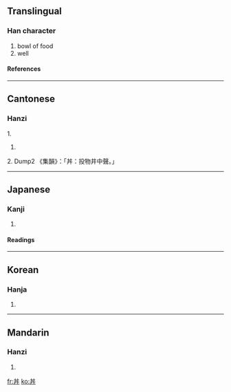 {{see|井}}<!-- may be replaced by zh-forms -->

==Translingual==
===Han character===
{{Han char|rad=丶|as=04|sn=5|four=5500<sub>0</sub>|canj=廿廿戈 (TTI)}}
# bowl of food
# well
====References====
{{Han ref|kx=0081.010|dkj=00101|dj=0164.010|hdz=10045.010|uh=4E3C|ud=20028|bh=C964|bd=51556}}
----
==Cantonese==
===Hanzi===
1. {{yue-hanzi|jyut=|y=jeng2, jing2}}
# {{defn|Cantonese}}
2. Dump2
《集韻》：「丼：投物井中聲。」
----

==Japanese==
===Kanji===
{{ja-kanji|grade=|rs=丶04}}
# {{defn|Japanese}}
====Readings====
{{ja-readings|on=[[せい]] (sei), [[たん]] (tan), [[しょう]] (shō)|kun=[[どんぶり]] (domburi)}}
----
==Korean==
===Hanja===
{{ko-hanja|hangeul=정|rv=jeong|mr=chŏng}}
# {{defn|Korean}}
----
==Mandarin==
===Hanzi===
{{cmn-hanzi|pin=[[jǐng]] (jing3)|wg=ching<sup>3</sup>}}
# {{defn|Mandarin}}

[[fr:丼]]
[[ko:丼]]